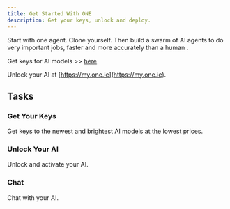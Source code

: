 ```yaml
---
title: Get Started With ONE
description: Get your keys, unlock and deploy. 
---
```


Start with one agent. Clone yourself. Then build a swarm of AI agents to do very important jobs, faster and more accurately than a human . 

Get keys for AI models >> <a href="/docs/cloud/get-ready"> here </a>  

<Callout icon="💡" type="info">

Unlock your AI at [https://my.one.ie](https://my.one.ie).

</Callout>

## Tasks

<div className="docs-grid-cols-2 mt-6">

<Card href="/docs/cloud/get-ready">

### Get Your Keys

Get keys to the newest and brightest AI models at the lowest prices. 

</Card>

<Card  href="/docs/cloud/activate">

### Unlock Your AI

Unlock and activate your AI.
</Card>

<Card  href="/docs/cloud/chat" >

### Chat

Chat with your AI.
</Card>

</div>
